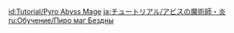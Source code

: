 {{Tutorial
|title    = Pyro Abyss Mage
|subtitle = New Entry
|type     = Enemies
|icon     = Icon Tutorial Monster.png
|about    = Pyro Abyss Mage
|image1   = Tutorial Enemies Pyro Abyss Mage.png
|text1    = Uses a {{Color|help|Pyro shield}} to protect itself. Perhaps you can break down its defenses with Electro or other {{Color|help|Elemental Attacks that react with Pyro}}.
|sort     = 2201
}}
<noinclude>
<!-- interwikis -->
[[id:Tutorial/Pyro Abyss Mage]]
[[ja:チュートリアル/アビスの魔術師・炎]]
[[ru:Обучение/Пиро маг Бездны]]
</noinclude>